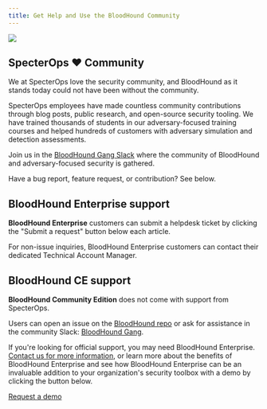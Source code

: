 ```yaml
---
title: Get Help and Use the BloodHound Community
---
```


<img src="/assets/enterprise-edition-pill-tag.svg"/> 


## SpecterOps ❤️ Community

We at SpecterOps love the security community, and BloodHound as it stands today could not have been without the community.

SpecterOps employees have made countless community contributions through blog posts, public research, and open-source security tooling. We have trained thousands of students in our adversary-focused training courses and helped hundreds of customers with adversary simulation and detection assessments.

Join us in the [BloodHound Gang Slack](https://ghst.ly/BHSlack) where the community of BloodHound and adversary-focused security is gathered.

Have a bug report, feature request, or contribution? See below.

## BloodHound Enterprise support

**BloodHound Enterprise** customers can submit a helpdesk ticket by clicking the "Submit a request" button below each article.

For non-issue inquiries, BloodHound Enterprise customers can contact their dedicated Technical Account Manager.

## BloodHound CE support

**BloodHound Community Edition** does not come with support from SpecterOps.

Users can open an issue on the [BloodHound repo](https://github.com/SpecterOps/BloodHound) or ask for assistance in the community Slack: [BloodHound Gang](https://ghst.ly/BHSlack).

If you're looking for official support, you may need BloodHound Enterprise. [Contact us for more information](https://bloodhoundenterprise.io/contact-us/), or learn more about the benefits of BloodHound Enterprise and see how BloodHound Enterprise can be an invaluable addition to your organization's security toolbox with a demo by clicking the button below.

[Request a demo](https://bloodhoundenterprise.io/demo/)

